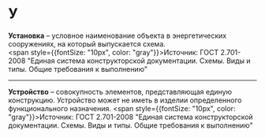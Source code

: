 # У

**Установка** – условное наименование объекта в энергетических сооружениях, на который выпускается схема.  
<span style={{fontSize: "10px", color: "gray"}}>Источник: ГОСТ 2.701-2008 "Единая система конструкторской документации. Схемы. Виды и типы. Общие требования к выполнению" </span>

---

**Устройство** – совокупность элементов, представляющая единую конструкцию. Устройство может не иметь в изделии определенного функционального назначения.
<span style={{fontSize: "10px", color: "gray"}}>Источник: ГОСТ 2.701-2008 "Единая система конструкторской документации. Схемы. Виды и типы. Общие требования к выполнению" </span>
